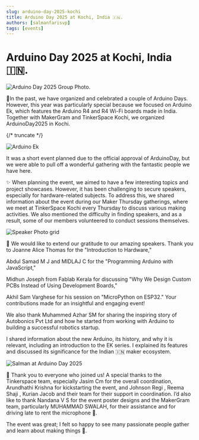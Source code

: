 ```yaml
---
slug: arduino-day-2025-kochi
title: Arduino Day 2025 at Kochi, India 🇮🇳.
authors: [salmanfarisvp]
tags: [events]
---
```


# Arduino Day 2025 at Kochi, India 🇮🇳.

![ Arduino Day 2025 Group Photo.](../static/img/blog/2025-04-11-arduino-day-2024-kochi/arduino-day-group-photo.JPG)

📍In the past, we have organized and celebrated a couple of Arduino Days. However, this year was particularly special because we focused on Arduino Ek, which features the Arduino R4 and R4 Wi-Fi boards made in India. Together with MakerGram and TinkerSpace Kochi, we organized ArduinoDay2025 in Kochi.

{/* truncate */}

![Arduino Ek](../static/img/blog/2025-04-11-arduino-day-2024-kochi/arduino-uno-ek.JPG)

It was a short event planned due to the official approval of ArduinoDay, but we were able to pull off a wonderful gathering with the fantastic people we have here.

✨ When planning the event, we aimed to have a few interesting topics and project showcases. However, it has been challenging to secure speakers, especially for hardware-related subjects. To address this, we shared information about the event during our Maker Thursday gatherings, where we meet at TinkerSpace Kochi every Thursday to discuss various making activities. We also mentioned the difficulty in finding speakers, and as a result, some of our members volunteered to conduct sessions themselves.

![Speaker Photo grid](../static/img/blog/2025-04-11-arduino-day-2024-kochi/day-grid-photo.png)


👏 We would like to extend our gratitude to our amazing speakers. Thank you to Joanne Alice Thomas for the "Introduction to Hardware,"

Abdul Samad M J and MIDLAJ C for the "Programming Arduino with JavaScript,"

Midhun Joseph from Fablab Kerala for discussing "Why We Design Custom PCBs Instead of Using Development Boards,"

Akhil Sam Varghese for his session on "MicroPython on ESP32." Your contributions made for an insightful and engaging event!

We also thank Muhammed Azhar SM for sharing the inspiring story of Autobonics Pvt Ltd and how he started from working with Arduino to building a successful robotics startup.

I shared information about the new Arduino, its history, and why it is relevant, including an introduction to the EK series. I explained its features and discussed its significance for the Indian 🇮🇳 maker ecosystem.

![Salman at Arduino Day 2025](../static/img/blog/2025-04-11-arduino-day-2024-kochi/salman-at-arduino-day-2025.jpg)

🤗 Thank you to everyone who joined us! A special thanks to the Tinkerspace team, especially Jasim Cm for the overall coordination, Arundhathi Krishna for kickstarting the event, and Johnson Regi , Reema Shaji , Kurian Jacob and their team for their support in coordination. I’d also like to thank Nandana V S for the event poster designs and the MakerGram team, particularly MUHAMMAD SWALAH, for their assistance and for driving late to rent the microphone 🚙.

The event was great; I felt so happy to see many passionate people gather and learn about making things 🤗.

